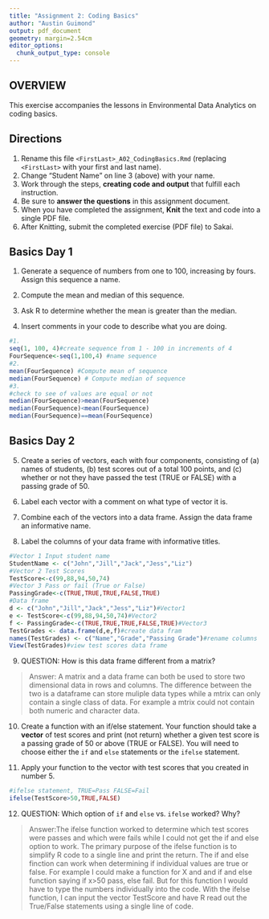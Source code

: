 ```yaml
---
title: "Assignment 2: Coding Basics"
author: "Austin Guimond"
output: pdf_document
geometry: margin=2.54cm
editor_options: 
  chunk_output_type: console
---
```


## OVERVIEW

This exercise accompanies the lessons in Environmental Data Analytics on coding basics.

## Directions

1.  Rename this file `<FirstLast>_A02_CodingBasics.Rmd` (replacing `<FirstLast>` with your first and last name).
2.  Change "Student Name" on line 3 (above) with your name.
3.  Work through the steps, **creating code and output** that fulfill each instruction.
4.  Be sure to **answer the questions** in this assignment document.
5.  When you have completed the assignment, **Knit** the text and code into a single PDF file.
6.  After Knitting, submit the completed exercise (PDF file) to Sakai.

## Basics Day 1

1.  Generate a sequence of numbers from one to 100, increasing by fours. Assign this sequence a name.

2.  Compute the mean and median of this sequence.

3.  Ask R to determine whether the mean is greater than the median.

4.  Insert comments in your code to describe what you are doing.

```r
#1.  
seq(1, 100, 4)#create sequence from 1 - 100 in increments of 4
FourSequence<-seq(1,100,4) #name sequence
#2. 
mean(FourSequence) #Compute mean of sequence
median(FourSequence) # Compute median of sequence
#3.
#check to see of values are equal or not
median(FourSequence)>mean(FourSequence) 
median(FourSequence)<mean(FourSequence)
median(FourSequence)==mean(FourSequence)
```

## Basics Day 2

5.  Create a series of vectors, each with four components, consisting of (a) names of students, (b) test scores out of a total 100 points, and (c) whether or not they have passed the test (TRUE or FALSE) with a passing grade of 50.

6.  Label each vector with a comment on what type of vector it is.

7.  Combine each of the vectors into a data frame. Assign the data frame an informative name.

8.  Label the columns of your data frame with informative titles.

```r
#Vector 1 Input student name
StudentName <- c("John","Jill","Jack","Jess","Liz")
#Vector 2 Test Scores
TestScore<-c(99,88,94,50,74)
#Vector 3 Pass or fail (True or False)
PassingGrade<-c(TRUE,TRUE,TRUE,FALSE,TRUE)
#Data frame
d <- c("John","Jill","Jack","Jess","Liz")#Vector1
e <- TestScore<-c(99,88,94,50,74)#Vector2
f <- PassingGrade<-c(TRUE,TRUE,TRUE,FALSE,TRUE)#Vector3
TestGrades <- data.frame(d,e,f)#create data fram
names(TestGrades) <- c("Name","Grade","Passing Grade")#rename columns
View(TestGrades)#view test scores data frame
```

9.  QUESTION: How is this data frame different from a matrix?

> Answer: A matrix and a data frame can both be used to store two dimensional data in rows and columns. The difference between the two is a dataframe can store muliple data types while a mtrix can only contain a single class of data. For example a mtrix could not contain both numeric and character data.

10. Create a function with an if/else statement. Your function should take a **vector** of test scores and print (not return) whether a given test score is a passing grade of 50 or above (TRUE or FALSE). You will need to choose either the `if` and `else` statements or the `ifelse` statement. 

11. Apply your function to the vector with test scores that you created in number 5.

```r
#ifelse statement, TRUE=Pass FALSE=Fail
ifelse(TestScore>50,TRUE,FALSE)
```

12. QUESTION: Which option of `if` and `else` vs. `ifelse` worked? Why?

> Answer:The ifelse function worked to determine which test scores were passes and which were fails while I could not get the if and else option to work. The primary purpose of the ifelse function is to simplify R code to a single line and print the return. The if and else finction can work when determining if individual values are true or false. For example I could make a function for X and and if and else function saying if x>50 pass, else fail. But for this function I would have to type the numbers individually into the code. With the ifelse function, I can input the vector TestScore and have R read out the True/False statements using a single line of code.
